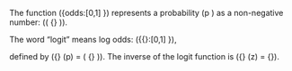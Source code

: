 <p>The function \({odds:[0,1] \to {\Re ^ + }}\) represents a probability \(p \in [0,1]\) as a non-negative number: \(\left( {\frac{p}{{1 - p}}} \right)\). </p>

<p>The word  “logit”  means log odds: \({{\mathop{\rm logit}\nolimits}:[0,1] \to {\Re }}\), </p>

<p>defined by 
\({\mathop{\rm logit}\nolimits} (p) = \log \left( {\frac{p}{{1 - p}}} \right)\). 
The inverse of the logit function is 
\({\mathop{\rm logit ^ {-1}}\nolimits} (z) = {\frac{\exp(z)}{{1 + \exp(z)}}}\).</p>

<script>if (window.MathJax) MathJax.Hub.Queue(["Typeset", MathJax.Hub]);</script>
